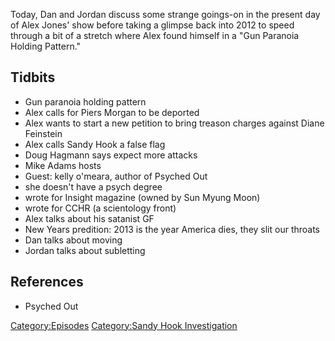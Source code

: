 {{DEFAULTSORT:
    #_EPISODE_0275:December 23-31, 2012
}}{{Episode
    | title             = December 23-31, 2012
    | caption           = [https://knowledgefight.libsyn.com/knowledge-fight-december-23-31-2012 Listen to this episode on Libsyn]
    | episodeNumber     = 275
    | length            = 01:11:28
    | airDate           = March 13, 2019
    | coverageStartDate = December 23, 2012
    | coverageEndDate   = December 31, 2012
    | episodeType       = [[:Category:Sandy Hook Investigation|Sandy Hook Investigation]]
    | appearance        = [[Piers Morgan]], [[Diane Feinstein]], [[Doug Hagmann]], [[Mike Adams]], [[kelly o'meara]], [[Sun Myung Moon]]
    | previousEpisode   = [[274: Ask Alex Anything]]
    | nextEpisode       = [[276: January 1-2, 2013]]
}}

{{Stub}}

Today, Dan and Jordan discuss some strange goings-on in the present day of Alex Jones' show before taking a glimpse back into 2012 to speed through a bit of a stretch where Alex found himself in a "Gun Paranoia Holding Pattern."

==Tidbits==

*Gun paranoia holding pattern
*Alex calls for Piers Morgan to be deported
*Alex wants to start a new petition to bring treason charges against Diane Feinstein
*Alex calls Sandy Hook a false flag
*Doug Hagmann says expect more attacks
*Mike Adams hosts
*Guest: kelly o'meara, author of Psyched Out
*she doesn't have a psych degree
*wrote for Insight magazine (owned by Sun Myung Moon)
*wrote for CCHR (a scientology front)
*Alex talks about his satanist GF
*New Years predition: 2013 is the year America dies, they slit our throats
*Dan talks about moving
*Jordan talks about subletting

==References==

*Psyched Out

[[Category:Episodes]]
[[Category:Sandy Hook Investigation]]

